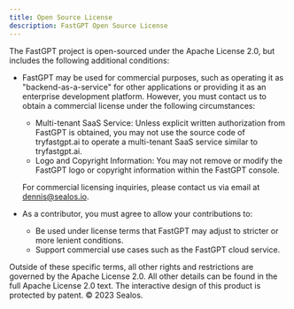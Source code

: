 ```yaml
---
title: Open Source License
description: FastGPT Open Source License
---
```


The FastGPT project is open-sourced under the Apache License 2.0, but includes the following additional conditions:

- FastGPT may be used for commercial purposes, such as operating it as "backend-as-a-service" for other applications or providing it as an enterprise development platform. However, you must contact us to obtain a commercial license under the following circumstances:

  - Multi-tenant SaaS Service: Unless explicit written authorization from FastGPT is obtained, you may not use the source code of tryfastgpt.ai to operate a multi-tenant SaaS service similar to tryfastgpt.ai.
  - Logo and Copyright Information: You may not remove or modify the FastGPT logo or copyright information within the FastGPT console.

  For commercial licensing inquiries, please contact us via email at dennis@sealos.io.

- As a contributor, you must agree to allow your contributions to:

  - Be used under license terms that FastGPT may adjust to stricter or more lenient conditions.
  - Support commercial use cases such as the FastGPT cloud service.

Outside of these specific terms, all other rights and restrictions are governed by the Apache License 2.0. All other details can be found in the full Apache License 2.0 text. The interactive design of this product is protected by patent. © 2023 Sealos.
